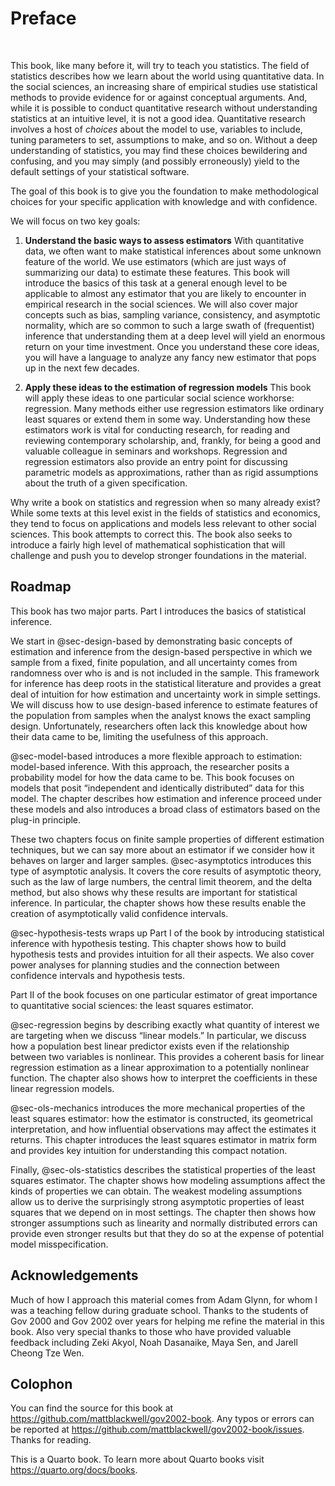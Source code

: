 # Preface {.unnumbered}

$\,$

This book, like many before it, will try to teach you statistics. The field of statistics describes how we learn about the world using quantitative data. In the social sciences, an increasing share of empirical studies use statistical methods to provide evidence for or against conceptual arguments. And, while it is possible to conduct quantitative research without understanding statistics at an intuitive level, it is not a good idea. Quantitative research involves a host of *choices* about the model to use, variables to include, tuning parameters to set, assumptions to make, and so on. Without a deep understanding of statistics, you may find these choices bewildering and confusing, and you may simply (and possibly erroneously) yield to the default settings of your statistical software. 

The goal of this book is to give you the foundation to make methodological choices for your specific application with knowledge and with confidence.

We will focus on two key goals: 


1. **Understand the basic ways to assess estimators** With quantitative data, we often want to make statistical inferences about some unknown feature of the world. We use estimators (which are just ways of summarizing our data) to estimate these features. This book will introduce the basics of this task at a general enough level to be applicable to almost any estimator that you are likely to encounter in empirical research in the social sciences. We will also cover major concepts such as bias, sampling variance, consistency, and asymptotic normality, which are so common to such a large swath of (frequentist) inference that understanding them at a deep level will yield an enormous return on your time investment. Once you understand these core ideas, you will have a language to analyze any fancy new estimator that pops up in the next few decades.  

2. **Apply these ideas to the estimation of regression models** This book will apply these ideas to one particular social science workhorse: regression. Many methods either use regression estimators like ordinary least squares or extend them in some way. Understanding how these estimators work is vital for conducting research, for reading and reviewing contemporary scholarship, and, frankly, for being a good and valuable colleague in seminars and workshops. Regression and regression estimators also provide an entry point for discussing parametric models as approximations, rather than as rigid assumptions about the truth of a given specification.  


Why write a book on statistics and regression when so many already exist? While some texts at this level exist in the fields of statistics and economics, they tend to focus on applications and models less relevant to other social sciences. This book attempts to correct this. The book also seeks to introduce a fairly high level of mathematical sophistication that will challenge and push you to develop stronger foundations in the material.


## Roadmap

This book has two major parts. Part I introduces the basics of statistical inference. 

We start in @sec-design-based by demonstrating basic concepts of estimation and inference from the design-based perspective in which we sample from a fixed, finite population, and all uncertainty comes from randomness over who is and is not included in the sample. This framework for inference has deep roots in the statistical literature and provides a great deal of intuition for how estimation and uncertainty work in simple settings. We will discuss how to use design-based inference to estimate features of the population from samples when the analyst knows the exact sampling design. Unfortunately, researchers often lack this knowledge about how their data came to be, limiting the usefulness of this approach. 

@sec-model-based introduces a more flexible approach to estimation: model-based inference. With this approach, the researcher posits a probability model for how the data came to be. This book focuses on models that posit “independent and identically distributed” data for this model. The chapter describes how estimation and inference proceed under these models and also introduces a broad class of estimators based on the plug-in principle. 

These two chapters focus on finite sample properties of different estimation techniques, but we can say more about an estimator if we consider how it behaves on larger and larger samples. @sec-asymptotics introduces this type of asymptotic analysis. It covers the core results of asymptotic theory, such as the law of large numbers, the central limit theorem, and the delta method, but also shows why these results are important for statistical inference. In particular, the chapter shows how these results enable the creation of asymptotically valid confidence intervals. 

@sec-hypothesis-tests wraps up Part I of the book by introducing statistical inference with hypothesis testing. This chapter shows how to build hypothesis tests and provides intuition for all their aspects. We also cover power analyses for planning studies and the connection between confidence intervals and hypothesis tests. 

Part II of the book focuses on one particular estimator of great importance to quantitative social sciences: the least squares estimator. 

@sec-regression begins by describing exactly what quantity of interest we are targeting when we discuss “linear models.” In particular, we discuss how a population best linear predictor exists even if the relationship between two variables is nonlinear. This provides a coherent basis for linear regression estimation as a linear approximation to a potentially nonlinear function. The chapter also shows how to interpret the coefficients in these linear regression models. 

@sec-ols-mechanics introduces the more mechanical properties of the least squares estimator: how the estimator is constructed, its geometrical interpretation, and how influential observations may affect the estimates it returns. This chapter introduces the least squares estimator in matrix form and provides key intuition for understanding this compact notation. 

Finally, @sec-ols-statistics describes the statistical properties of the least squares estimator. The chapter shows how modeling assumptions affect the kinds of properties we can obtain. The weakest modeling assumptions allow us to derive the surprisingly strong asymptotic properties of least squares that we depend on in most settings. The chapter then shows how stronger assumptions such as linearity and normally distributed errors can provide even stronger results but that they do so at the expense of potential model misspecification. 


## Acknowledgements

Much of how I approach this material comes from Adam Glynn, for whom I was a teaching fellow during graduate school. Thanks to the students of Gov 2000 and Gov 2002 over years for helping me refine the material in this book. Also very special thanks to those who have provided valuable feedback including Zeki Akyol, Noah Dasanaike, Maya Sen, and Jarell Cheong Tze Wen.  

## Colophon 

You can find the source for this book at <https://github.com/mattblackwell/gov2002-book>. Any typos or errors can be reported at <https://github.com/mattblackwell/gov2002-book/issues>. Thanks for reading. 


This is a Quarto book. To learn more about Quarto books visit <https://quarto.org/docs/books>. 
